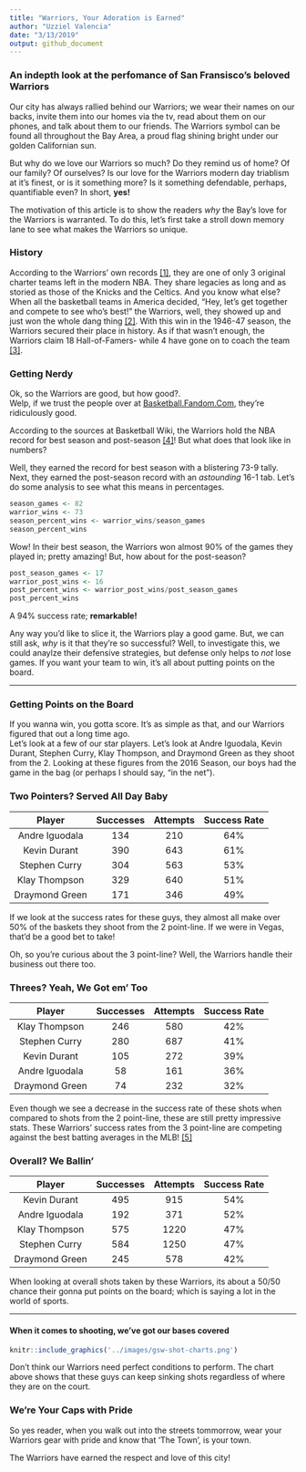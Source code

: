 ```yaml
---
title: "Warriors, Your Adoration is Earned"
author: "Uzziel Valencia"
date: "3/13/2019"
output: github_document
---
```

### An indepth look at the perfomance of San Fransisco's beloved Warriors

Our city has always rallied behind our Warriors; we wear their names on our backs, invite them into our homes via the tv, read about them on our phones, and talk about them to our friends. The Warriors symbol can be found all throughout the Bay Area, a proud flag shining bright under our golden Californian sun.  

But why do we love our Warriors so much? Do they remind us of home? Of our family? Of ourselves? Is our love for the Warriors modern day triablism at it's finest, or is it something more? Is it something defendable, perhaps, quantifiable even? In short, **yes!**  

The motivation of this article is to show the readers *why* the Bay's love for the Warriors is warranted. To do this, let's first take a stroll down memory lane to see what makes the Warriors so unique.   

### History
According to the Warriors' own records [[1]](https://www.nba.com/warriors/team_history_index.html), they are one of only 3 original charter teams left in the modern NBA. They share legacies as long and as storied as those of the Knicks and the Celtics. And you know what else? When all the basketball teams in America decided, "Hey, let's get together and compete to see who's best!" the Warriors, well, they showed up and just won the whole dang thing [[2]](https://www.nba.com/warriors/team_history_index.html). With this win in the 1946-47 season, the Warriors secured their place in history. As if that wasn't enough, the Warriors claim 18 Hall-of-Famers- while 4 have gone on to coach the team [[3]](https://basketball.fandom.com/wiki/Golden_State_Warriors).  

### Getting Nerdy
Ok, so the Warriors are good, but how good?.  
Welp, if we trust the people over at [Basketball.Fandom.Com](https://basketball.fandom.com/wiki/Basketball_Wiki), they're ridiculously good.  

According to the sources at Basketball Wiki, the Warriors hold the NBA record for best season and post-season [[4]](https://basketball.fandom.com/wiki/Golden_State_Warriors)! But what does that look like in numbers?  

Well, they earned the record for best season with a blistering 73-9 tally. Next, they earned the post-season record with an *astounding* 16-1 tab. Let's do some analysis to see what this means in percentages.  

```r
season_games <- 82
warrior_wins <- 73
season_percent_wins <- warrior_wins/season_games
season_percent_wins
```
Wow! In their best season, the Warriors won almost 90% of the games they played in; pretty amazing!
But, how about for the post-season?

```r
post_season_games <- 17
warrior_post_wins <- 16
post_percent_wins <- warrior_post_wins/post_season_games
post_percent_wins
```

A 94% success rate; **remarkable!**  


Any way you'd like to slice it, the Warriors play a good game. But, we can still ask, *why* is it that they're so successful? Well, to investigate this, we could anaylze their defensive strategies, but defense only helps to *not* lose games. If you want your team to win, it's all about putting points on the board.

***

### Getting Points on the Board

If you wanna win, you gotta score. It's as simple as that, and our Warriors figured that out a long time ago.  
Let's look at a few of our star players.
Let's look at Andre Iguodala, Kevin Durant, Stephen Curry, Klay Thompson, and Draymond Green as they shoot from the 2.
Looking at these figures from the 2016 Season, our boys had the game in the bag (or perhaps I should say, "in the net").

### Two Pointers? Served All Day Baby 

| Player | Successes | Attempts | Success Rate |
| :---: | :---: | :---: | :---: |
| Andre Iguodala | 134 | 210 | 64% |
| Kevin Durant | 390 | 643 | 61% |
| Stephen Curry | 304 | 563 | 53% |
| Klay Thompson | 329 | 640 | 51% |
| Draymond Green | 171 | 346 | 49% |

If we look at the success rates for these guys, they almost all make over 50% of the baskets they shoot from the 2 point-line. If we were in Vegas, that'd be a good bet to take!  

Oh, so you're curious about the 3 point-line? Well, the Warriors handle their business out there too.

### Threes? Yeah, We Got em' Too

| Player | Successes | Attempts | Success Rate |
| :---: | :---: | :---: | :---: |
| Klay Thompson | 246 | 580 | 42% |
| Stephen Curry | 280 | 687 | 41% |
| Kevin Durant | 105 | 272 | 39% |
| Andre Iguodala | 58 | 161 | 36% |
| Draymond Green | 74 | 232 | 32% |

Even though we see a decrease in the success rate of these shots when compared to shots from the 2 point-line, these are still pretty impressive stats. These Warriors' success rates from the 3 point-line are competing against the best batting averages in the MLB! [[5]](https://www.baseball-reference.com/leaders/batting_avg_career.shtml)  


### Overall? We Ballin'

| Player | Successes | Attempts | Success Rate |
| :---: | :---: | :---: | :---: |
| Kevin Durant | 495 | 915 | 54% |
| Andre Iguodala | 192 | 371 | 52% |
| Klay Thompson | 575 | 1220 | 47% |
| Stephen Curry | 584 | 1250 | 47% |
| Draymond Green | 245 | 578 | 42% |

When looking at overall shots taken by these Warriors, its about a 50/50 chance their gonna put points on the board; which is saying a lot in the world of sports.  

***

#### When it comes to shooting, we've got our bases covered
```r
knitr::include_graphics('../images/gsw-shot-charts.png')
```

Don't think our Warriors need perfect conditions to perform. The chart above shows that these guys can keep sinking shots regardless of where they are on the court.

### We're Your Caps with Pride

So yes reader, when you walk out into the streets tommorrow, wear your Warriors gear with pride and know that 'The Town', is your town.  

The Warriors have earned the respect and love of this city!